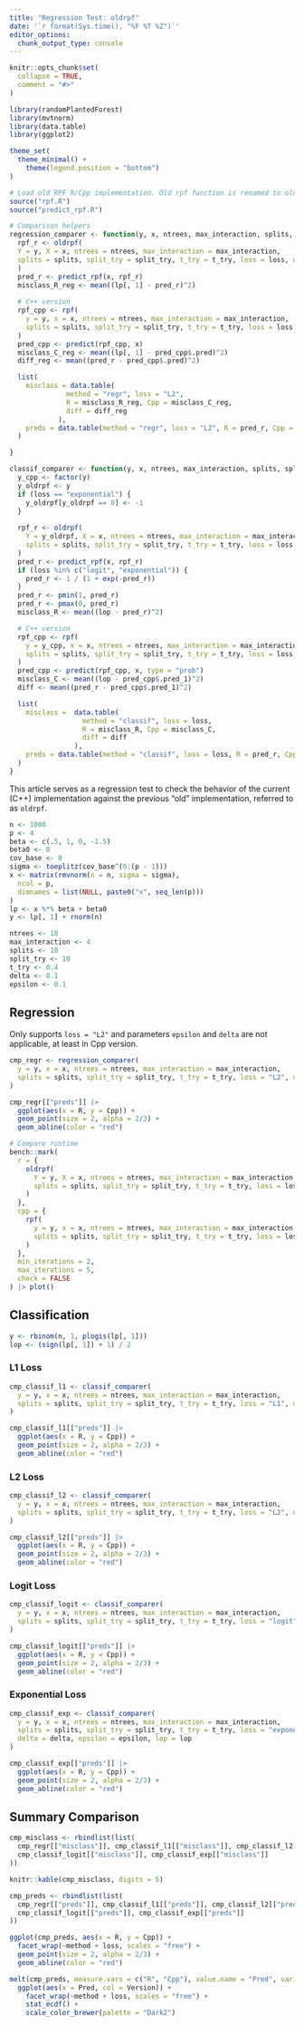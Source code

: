 ```yaml
---
title: "Regression Test: oldrpf"
date: '`r format(Sys.time(), "%F %T %Z")`'
editor_options: 
  chunk_output_type: console
---
```


```r
knitr::opts_chunk$set(
  collapse = TRUE,
  comment = "#>"
)

library(randomPlantedForest)
library(mvtnorm)
library(data.table)
library(ggplot2)

theme_set(
  theme_minimal() +
    theme(legend.position = "bottom")
)

# Load old RPF R/Cpp implementation. Old rpf function is renamed to oldrpf(), predict function is predict_rpf()
source("rpf.R")
source("predict_rpf.R")

# Comparison helpers
regression_comparer <- function(y, x, ntrees, max_interaction, splits, split_try, t_try, loss, delta, epsilon, lp = lp) {
  rpf_r <- oldrpf(
  Y = y, X = x, ntrees = ntrees, max_interaction = max_interaction,
  splits = splits, split_try = split_try, t_try = t_try, loss = loss, delta = delta, epsilon = epsilon
  )
  pred_r <- predict_rpf(x, rpf_r)
  misclass_R_reg <- mean((lp[, 1] - pred_r)^2)
  
  # C++ version
  rpf_cpp <- rpf(
    y = y, x = x, ntrees = ntrees, max_interaction = max_interaction,
    splits = splits, split_try = split_try, t_try = t_try, loss = loss, delta = delta, epsilon = epsilon
  )
  pred_cpp <- predict(rpf_cpp, x)
  misclass_C_reg <- mean((lp[, 1] - pred_cpp$.pred)^2)
  diff_reg <- mean((pred_r - pred_cpp$.pred)^2)

  list(
    misclass = data.table(
              method = "regr", loss = "L2",
              R = misclass_R_reg, Cpp = misclass_C_reg,
              diff = diff_reg
            ),
    preds = data.table(method = "regr", loss = "L2", R = pred_r, Cpp = pred_cpp$.pred)
  )

}

classif_comparer <- function(y, x, ntrees, max_interaction, splits, split_try, t_try, loss, delta, epsilon, lop = lop) {
  y_cpp <- factor(y)
  y_oldrpf <- y
  if (loss == "exponential") {
    y_oldrpf[y_oldrpf == 0] <- -1
  } 
  
  rpf_r <- oldrpf(
    Y = y_oldrpf, X = x, ntrees = ntrees, max_interaction = max_interaction,
    splits = splits, split_try = split_try, t_try = t_try, loss = loss, delta = delta, epsilon = epsilon
  )
  pred_r <- predict_rpf(x, rpf_r)
  if (loss %in% c("logit", "exponential")) {
    pred_r <- 1 / (1 + exp(-pred_r))
  }
  pred_r <- pmin(1, pred_r)
  pred_r <- pmax(0, pred_r)
  misclass_R <- mean((lop - pred_r)^2)

  # C++ version
  rpf_cpp <- rpf(
    y = y_cpp, x = x, ntrees = ntrees, max_interaction = max_interaction,
    splits = splits, split_try = split_try, t_try = t_try, loss = loss, delta = delta, epsilon = epsilon
  )
  pred_cpp <- predict(rpf_cpp, x, type = "prob")
  misclass_C <- mean((lop - pred_cpp$.pred_1)^2)
  diff <- mean((pred_r - pred_cpp$.pred_1)^2)

  list(
    misclass =  data.table(
                  method = "classif", loss = loss,
                  R = misclass_R, Cpp = misclass_C,
                  diff = diff
                ),
    preds = data.table(method = "classif", loss = loss, R = pred_r, Cpp = pred_cpp$.pred_1)
  )
}
```

This article serves as a regression test to check the behavior of the current (C++) implementation against the previous
"old" implementation, referred to as `oldrpf`.

```r
n <- 1000
p <- 4
beta <- c(.5, 1, 0, -1.5)
beta0 <- 0
cov_base <- 0
sigma <- toeplitz(cov_base^(0:(p - 1)))
x <- matrix(rmvnorm(n = n, sigma = sigma),
  ncol = p,
  dimnames = list(NULL, paste0("x", seq_len(p)))
)
lp <- x %*% beta + beta0
y <- lp[, 1] + rnorm(n)

ntrees <- 10
max_interaction <- 4
splits <- 10
split_try <- 10
t_try <- 0.4
delta <- 0.1
epsilon <- 0.1
```


## Regression

Only supports `loss = "L2"` and parameters `epsilon` and `delta` are not applicable, at least in Cpp version.

```r
cmp_regr <- regression_comparer(
  y = y, x = x, ntrees = ntrees, max_interaction = max_interaction,
  splits = splits, split_try = split_try, t_try = t_try, loss = "L2", delta = delta, epsilon = epsilon, lp = lp
)

cmp_regr[["preds"]] |>
  ggplot(aes(x = R, y = Cpp)) +
  geom_point(size = 2, alpha = 2/3) +
  geom_abline(color = "red")
```


```r
# Compare runtime
bench::mark(
  r = {
    oldrpf(
      Y = y, X = x, ntrees = ntrees, max_interaction = max_interaction,
      splits = splits, split_try = split_try, t_try = t_try, loss = loss
    )
  },
  cpp = {
    rpf(
      y = y, x = x, ntrees = ntrees, max_interaction = max_interaction,
      splits = splits, split_try = split_try, t_try = t_try, loss = loss
    )
  },
  min_iterations = 2,
  max_iterations = 5,
  check = FALSE
) |> plot()
```


## Classification

```r
y <- rbinom(n, 1, plogis(lp[, 1]))
lop <- (sign(lp[, 1]) + 1) / 2
```

### L1 Loss

```r
cmp_classif_l1 <- classif_comparer(
  y = y, x = x, ntrees = ntrees, max_interaction = max_interaction,
  splits = splits, split_try = split_try, t_try = t_try, loss = "L1", delta = delta, epsilon = epsilon, lop = lop
)

cmp_classif_l1[["preds"]] |>
  ggplot(aes(x = R, y = Cpp)) +
  geom_point(size = 2, alpha = 2/3) +
  geom_abline(color = "red")
```


### L2 Loss

```r
cmp_classif_l2 <- classif_comparer(
  y = y, x = x, ntrees = ntrees, max_interaction = max_interaction,
  splits = splits, split_try = split_try, t_try = t_try, loss = "L2", delta = delta, epsilon = epsilon, lop = lop
)

cmp_classif_l2[["preds"]] |>
  ggplot(aes(x = R, y = Cpp)) +
  geom_point(size = 2, alpha = 2/3) +
  geom_abline(color = "red")
```

### Logit Loss

```r
cmp_classif_logit <- classif_comparer(
  y = y, x = x, ntrees = ntrees, max_interaction = max_interaction,
  splits = splits, split_try = split_try, t_try = t_try, loss = "logit", delta = delta, epsilon = epsilon, lop = lop
)

cmp_classif_logit[["preds"]] |>
  ggplot(aes(x = R, y = Cpp)) +
  geom_point(size = 2, alpha = 2/3) +
  geom_abline(color = "red")
```


### Exponential Loss

```r
cmp_classif_exp <- classif_comparer(
  y = y, x = x, ntrees = ntrees, max_interaction = max_interaction,
  splits = splits, split_try = split_try, t_try = t_try, loss = "exponential", 
  delta = delta, epsilon = epsilon, lop = lop
)

cmp_classif_exp[["preds"]] |>
  ggplot(aes(x = R, y = Cpp)) +
  geom_point(size = 2, alpha = 2/3) +
  geom_abline(color = "red")
```

## Summary Comparison

```r
cmp_misclass <- rbindlist(list(
  cmp_regr[["misclass"]], cmp_classif_l1[["misclass"]], cmp_classif_l2[["misclass"]], 
  cmp_classif_logit[["misclass"]], cmp_classif_exp[["misclass"]]
))

knitr::kable(cmp_misclass, digits = 5)
```


```r
cmp_preds <- rbindlist(list(
  cmp_regr[["preds"]], cmp_classif_l1[["preds"]], cmp_classif_l2[["preds"]], 
  cmp_classif_logit[["preds"]], cmp_classif_exp[["preds"]]
))

ggplot(cmp_preds, aes(x = R, y = Cpp)) +
  facet_wrap(~method + loss, scales = "free") +
  geom_point(size = 2, alpha = 2/3) +
  geom_abline(color = "red")
```


```r
melt(cmp_preds, measure.vars = c("R", "Cpp"), value.name = "Pred", variable.name = "Version") |>
  ggplot(aes(x = Pred, col = Version)) +
    facet_wrap(~method + loss, scales = "free") +
    stat_ecdf() +
    scale_color_brewer(palette = "Dark2")
```

